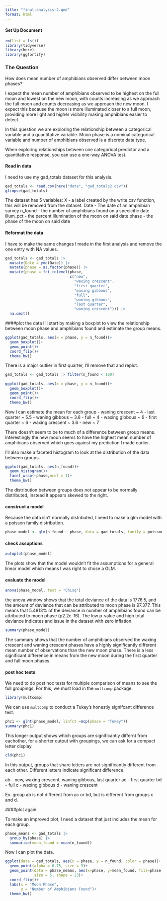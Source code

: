 ```yaml
---
title: "final-analysis-2.qmd"
format: html
---
```


#### Set Up Document
```r
rm(list = ls())
library(tidyverse)
library(here)
library(ggfortify)
```

### The Question

How does mean number of amphibians observed differ between moon phases?

I expect the mean number of amphibians observed to be highest on the full moon and lowest on the new moon, with counts increasing as we approach the full moon and counts decreasing as we approach the new moon. I expect this because the moon is more illuminated closer to a full moon, providing more light and higher visibility making amphibians easier to detect.

In this question we are exploring the relationship between a categorical variable and a quantitative variable. Moon phase is a nominal categorical variable and number of amphibians observed is a discrete data type.

When exploring relationships between one categorical predictor and a quantitative response, you can use a one-way ANOVA test.

#### Read in data
I need to use my gad_totals dataset for this analysis.
```r
gad_totals <- read.csv(here("data", "gad_totals2.csv"))
glimpse(gad_totals)
```
The dataset has 5 variables:
X - a label created by the write.csv function, this will be removed from the dataset.
Date - The date of an amphibian survey
n_found - the number of amphibians found on a specicific date
illum_pct - the percent illumination of the moon on said date
phase - the phase of the moon on said date

#### Reformat the data
I have to make the same changes I made in the first analysis and remove the one entry with NA values.
```r
gad_totals <- gad_totals |>
  mutate(Date = ymd(Date)) |>
  mutate(phase = as.factor(phase)) |>
  mutate(phase = fct_relevel(phase, 
                             c("new",
                               "waxing crescent",
                               "first quarter",
                               "waxing gibbous",
                               "full",
                               "waning gibbous",
                               "last quarter",
                               "waning crescent"))) |>
  na.omit()
```

####plot the data
I'll start by making a boxplot to view the relationship between moon phase and amphibians found and estimate the group means.
```r
ggplot(gad_totals, aes(x = phase, y = n_found))+
  geom_boxplot()+
  geom_point()+
  coord_flip()+
  theme_bw()
```
There is a major outlier in first quarter, I'll remove that and replot.
```r
gad_totals <- gad_totals |> filter(n_found < 100)
  
ggplot(gad_totals, aes(x = phase, y = n_found))+
  geom_boxplot()+
  geom_point()+
  coord_flip()+
  theme_bw()
```
Now I can estimate the mean for each group
- waning crescent ~ 4
- last quarter ~ 5.5
- waning gibbous ~ 3.8
- full ~ 4
- waxing gibbous ~ 6
- first quarter ~ 6
- waxing crescent ~ 3.6
- new ~ 7

There doesn't seem to be to much of a difference between group means. Interestingly the new moon seems to have the highest mean number of amphibians observed which goes against my prediction I made earlier.

I'll also make a faceted histogram to look at the distribution of the data between groups.
```r
ggplot(gad_totals, aes(n_found))+
  geom_histogram()+
  facet_wrap(~phase,ncol = 1)+
  theme_bw()
```

The distribution between groups does not appear to be normally distributed, instead it appears skewed to the right.



#### construct a model

Because the data isn't normally distributed, I need to make a glm model with a poisson family distribution.
```r
phase_model <- glm(n_found ~ phase, data = gad_totals, family = poisson)
```

#### check assuptions
```r
autoplot(phase_model)
```

The plots show that the model wouldn't fit the assumptions for a general linear model which means I was right to chose a GLM. 

#### evaluate the model 
```r
anova(phase_model, test = "Chisq")
```
the anova window shows that the total deviance of the data is 1776.5, and the amount of deviance that can be attributed to moon phase is 97.377. This means that 5.4813% of the deviance in number of amphibians found can be attributed to moon phase (p2.2e-16). The low p-value and high total deviance indicates and issue in the dataset with zero inflation.

```r
summary(phase_model)
```
The summary shows that the number of amphibians observed the waxing crescent and waning crescent phases have a highly significantly different mean number of observations than the new moon phase. There is a less significant difference in means from the new moon during the first quarter and full moon phases.

#### post hoc tests
We need to do post hoc tests for multiple comparison of means to see the full groupings. For this, we must load in the `multcomp` package.
```r
library(multcomp)
```

We can use `multcomp` to conduct a Tukey's honestly signifcant difference test.
```r
phc1 <- glht(phase_model, linfct =mcp(phase = "Tukey"))
summary(phc1)
```
This longer output shows which groups are significantly differnt from eachother, for a shorter output with groupings, we can ask for a compact letter display.
```r
cld(phc1)
```

In this output, groups that share letters are not significantly different from each other. Different letters indicate significant difference.

ab - new, waxing crescent, waning gibbous, last quarter
ac - first quarter
bd - full
c - waxing gibbous
d - waning crescent

Ex. group ab is not different from ac or bd, but is different from groups c and d.

####plot again

To make an improved plot, I need a dataset that just includes the mean for each group.
```r
phase_means <- gad_totals |>
  group_by(phase) |>
  summarise(mean_found = mean(n_found))
```

Now I can plot the data.
```r
ggplot(data = gad_totals, aes(x = phase, y = n_found, color = phase))+
  geom_point(alpha = 0.75, size = 3)+
  geom_point(data = phase_means, aes(x=phase, y=mean_found, fill=phase),
             size = 5, shape = 23)+
  coord_flip()+
  labs(x = "Moon Phase",
       y = "Number of Amphibians Found")+
  theme_bw()
  
```

